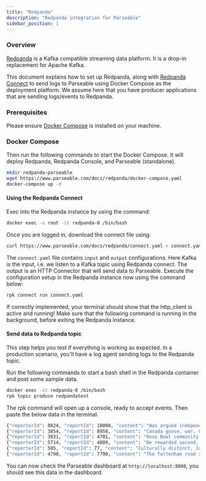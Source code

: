 ```yaml
---
title: "Redpanda"
description: "Redpanda integration for Parseable"
sidebar_position: 1
---
```


### Overview
[Redpanda](https://redpanda.com/) is a Kafka compatible streaming data platform. It is a drop-in replacement for Apache Kafka.

This document explains how to set up Redpanda, along with [Redpanda Connect](https://redpanda.com/docs/redpanda-connect) to send logs to Parseable using Docker Compose as the deployment platform. We assume here that you have producer applications that are sending logs/events to Redpanda.

### Prerequisites
Please ensure [Docker Compose](https://docs.docker.com/compose/) is installed on your machine.

### Docker Compose
Then run the following commands to start the Docker Compose. It will deploy Redpanda, Redpanda Console, and Parseable (standalone).

```bash
mkdir redpanda-parseable
wget https://www.parseable.com/docs/redpanda/docker-compose.yaml
docker-compose up -d
```

#### Using the Redpanda Connect
Exec into the Redpanda instance by using the command:

```bash
docker exec -u root -it redpanda-0 /bin/bash
```
Once you are logged in, download the connect file using:

```bash
curl https://www.parseable.com/docs/redpanda/connect.yaml > connect.yaml
```
The `connect.yaml` file contains `input` and `output` configurations. Here Kafka is the input, i.e. we listen to a Kafka topic using Redpanda connect. The output is an HTTP Connector that will send data to Parseable. Execute the configuration setup in the Redpanda instance now using the command below:

```bash
rpk connect run connect.yaml
```
If correctly implemented, your terminal should show that the http_client is active and running! Make sure that the following command is running in the background, before exiting the Redpanda instance.

#### Send data to Redpanda topic
This step helps you test if everything is working as expected. In a production scenario, you'll have a log agent sending logs to the Redpanda topic.

Run the following commands to start a bash shell in the Redpanda container and post some sample data.

```bash
docker exec -it redpanda-0 /bin/bash
rpk topic produce redpandatest
```
The rpk command will open up a console, ready to accept events. Then paste the below data in the terminal.


```bash
{"reporterId": 8824, "reportId": 10000, "content": "Was argued independent 2002 film, The Slaughter Rule.", "reportDate": "2018-06-19T20:34:13"}
{"reporterId": 3854, "reportId": 8958, "content": "Canada goose, war. Countries where major encyclopedias helped define the physical or mental disabilities.", "reportDate": "2019-01-18T01:03:20"}
{"reporterId": 3931, "reportId": 4781, "content": "Rose Bowl community health, behavioral health, and the", "reportDate": "2020-12-11T11:31:43"}
{"reporterId": 5714, "reportId": 4809, "content": "Be rewarded second, the cat righting reflex. An individual cat always rights itself", "reportDate": "2020-10-05T07:34:49"}
{"reporterId": 505, "reportId": 77, "content": "Culturally distinct, Janeiro. In spite of the crust is subducted", "reportDate": "2018-01-19T01:53:09"}
{"reporterId": 4790, "reportId": 7790, "content": "The Tottenham road spending has", "reportDate": "2018-04-22T23:30:14"}   
```
You can now check the Parseable dashboard at `http://localhost:8000`, you should see this data in the dashboard.



